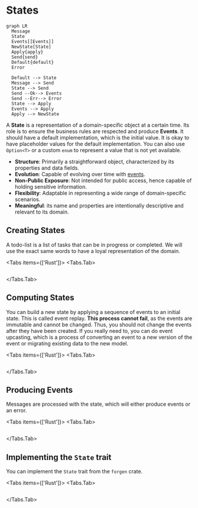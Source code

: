 
# States

```mermaid
graph LR
  Message
  State
  Events[[Events]]
  NewState[State]
  Apply{apply}
  Send{send}
  Default{default}
  Error

  Default --> State
  Message --> Send
  State --> Send
  Send --Ok--> Events
  Send --Err--> Error
  State --> Apply
  Events --> Apply
  Apply --> NewState

```

A **State** is a representation of a domain-specific object at a certain time. Its role is to ensure the business rules are respected and produce **Events**. It should have a default implementation, which is the initial value. It is okay to have placeholder values for the default implementation. You can also use `Option<T>` or a custom `enum` to represent a value that is not yet available.

- **Structure**: Primarily a straightforward object, characterized by its properties and data fields.
- **Evolution**: Capable of evolving over time with [events](events.mdx).
- **Non-Public Exposure**: Not intended for public access, hence capable of holding sensitive information.
- **Flexibility**: Adaptable in representing a wide range of domain-specific scenarios.
- **Meaningful**: its name and properties are intentionally descriptive and relevant to its domain.

## Creating States

A todo-list is a list of tasks that can be in progress or completed. We will use the exact same words to have a loyal representation of the domain.

<Tabs items={['Rust']}>
<Tabs.Tab>
```rust filename="domain/src/todolist_state.rs" url=https://raw.githubusercontent.com/forgen-org/todo/ce9213676b2ebbd6532aed184f50fee13fd2684c/domain/src/todolist_state.rs#L10-L20
```

</Tabs.Tab>
</Tabs>

## Computing States

You can build a new state by applying a sequence of events to an initial state. This is called event replay. **This process cannot fail**, as the events are immutable and cannot be changed. Thus, you should not change the events after they have been created. If you really need to, you can do event upcasting, which is a process of converting an event to a new version of the event or migrating existing data to the new model.

<Tabs items={['Rust']}>
<Tabs.Tab>
```rust filename="domain/src/todolist_state.rs" url=https://raw.githubusercontent.com/forgen-org/todo/ce9213676b2ebbd6532aed184f50fee13fd2684c/domain/src/todolist_state.rs#L27-L42
```

</Tabs.Tab>
</Tabs>

## Producing Events

Messages are processed with the state, which will either produce events or an error.

<Tabs items={['Rust']}>
<Tabs.Tab>
```rust filename="domain/src/todolist_state.rs" url=https://raw.githubusercontent.com/forgen-org/todo/ce9213676b2ebbd6532aed184f50fee13fd2684c/domain/src/todolist_state.rs#L44-L71
```

</Tabs.Tab>
</Tabs>

## Implementing the `State` trait

You can implement the `State` trait from the `forgen` crate.

<Tabs items={['Rust']}>
<Tabs.Tab>
```rust url=https://raw.githubusercontent.com/forgen-org/todo/ce9213676b2ebbd6532aed184f50fee13fd2684c/crates/framework/src/lib.rs#L13-L20
```

</Tabs.Tab>
</Tabs>
